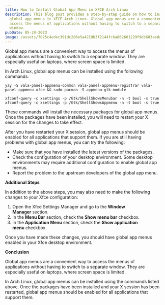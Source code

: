 ```yaml
---
title: How to Install Global App Menu in XFCE Arch Linux
description: This blog post provides a step-by-step guide on how to install
  global app menus in XFCE Arch Linux. Global app menus are a convenient way to
  access the menus of applications without having to switch to a separate
  window.
pubDate: 05-28-2023
image: /assets/7025c4edec391dc206e5a4210b3f2144fc6a862601229f9db603aeda9ae7ff7b8e71.png
---
```

Global app menus are a convenient way to access the menus of applications without having to switch to a separate window. They are especially useful on laptops, where screen space is limited.

In Arch Linux, global app menus can be installed using the following commands:

```shell
yay -S vala-panel-appmenu-common vala-panel-appmenu-registrar vala-panel-appmenu-xfce && sudo pacman -S appmenu-gtk-module

xfconf-query -c xsettings -p /Gtk/ShellShowsMenubar -n -t bool -s true
xfconf-query -c xsettings -p /Gtk/ShellShowsAppmenu -n -t bool -s true
```

These commands will install the necessary packages for global app menus. Once the packages have been installed, you will need to restart your X session for the changes to take effect.

After you have restarted your X session, global app menus should be enabled for all applications that support them. If you are still having problems with global app menus, you can try the following:

* Make sure that you have installed the latest versions of the packages.
* Check the configuration of your desktop environment. Some desktop environments may require additional configuration to enable global app menus.
* Report the problem to the upstream developers of the global app menu.

**Additional Steps**

In addition to the above steps, you may also need to make the following changes to your Xfce configuration:

1. Open the Xfce Settings Manager and go to the **Window Manager** section.
2. In the **Menu Bar** section, check the **Show menu bar** checkbox.
3. In the **Application Menu** section, check the **Show application menu** checkbox.

Once you have made these changes, you should have global app menus enabled in your Xfce desktop environment.

**Conclusion**

Global app menus are a convenient way to access the menus of applications without having to switch to a separate window. They are especially useful on laptops, where screen space is limited.

In Arch Linux, global app menus can be installed using the commands listed above. Once the packages have been installed and your X session has been restarted, global app menus should be enabled for all applications that support them.